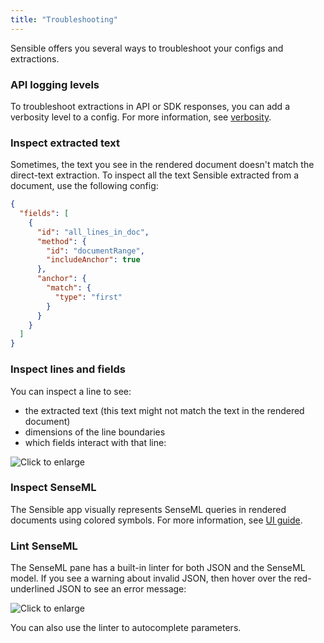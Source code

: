 ```yaml
---
title: "Troubleshooting"
---
```


Sensible offers you several ways to troubleshoot your configs and extractions.

### API logging levels

To troubleshoot extractions in API or SDK responses, you can add a verbosity level to a config. For more information, see [verbosity](/senseml-reference/config-settings/verbosity).

### Inspect extracted text

Sometimes, the text you see in the rendered document doesn't match the direct-text extraction. To inspect all the text Sensible extracted from a document, use the following config:


```JSON JSON 
{  
  "fields": [
    {
      "id": "all_lines_in_doc",
      "method": {
        "id": "documentRange",
        "includeAnchor": true
      },
      "anchor": {
        "match": {
          "type": "first"
        }
      }
    }
  ]
}
```
### Inspect lines and fields

You can inspect a line to see:

* the extracted text (this text might not match the text in the rendered document)
* dimensions of the line boundaries
* which fields interact with that line:

![Click to enlarge](/assets/v0/images/screenshots/line_details.png)

### Inspect SenseML

The Sensible app visually represents SenseML queries in rendered documents using colored symbols. For more information, see [UI guide](/layout-based-extractions/app-guide/color).

### Lint SenseML

The SenseML pane has a built-in linter for both JSON and the SenseML model. If you see a warning about invalid JSON, then hover over the red-underlined JSON to see an error message:

![Click to enlarge](/assets/v0/images/screenshots/linter_SenseML.png)

You can also use the linter to autocomplete parameters.